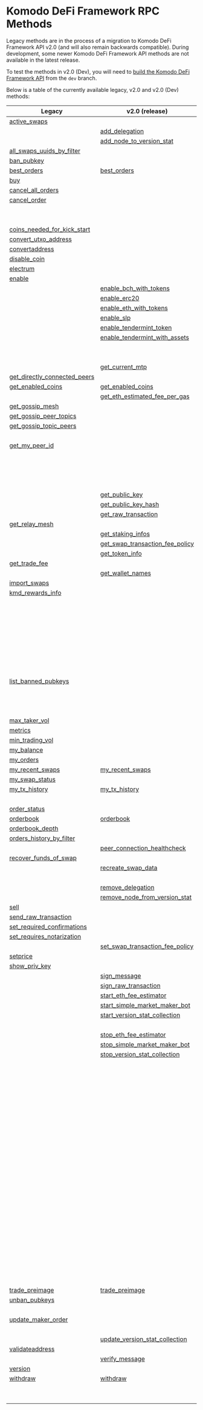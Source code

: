 
# Komodo DeFi Framework RPC Methods

Legacy methods are in the process of a migration to Komodo DeFi Framework API v2.0 (and will also remain backwards compatible).
During development, some newer Komodo DeFi Framework API methods are not available in the latest release.

To test the methods in v2.0 (Dev), you will need to [build the Komodo DeFi Framework API](/komodo-defi-framework/setup/) from the `dev` branch.

Below is a table of the currently available legacy, v2.0 and v2.0 (Dev) methods:

| Legacy                                                                                                                          | v2.0 (release)                                                                                                                                        | v2.0 (dev)                                                                                                                        |
| ------------------------------------------------------------------------------------------------------------------------------- | ----------------------------------------------------------------------------------------------------------------------------------------------------- | --------------------------------------------------------------------------------------------------------------------------------- |
| [active\_swaps](/komodo-defi-framework/api/legacy/active_swaps/#active-swaps)                                                   |                                                                                                                                                       |                                                                                                                                   |
|                                                                                                                                 | [add\_delegation](/komodo-defi-framework/api/v20/add_delegation/#add-delegation)                                                                      |                                                                                                                                   |
|                                                                                                                                 | [add\_node\_to\_version\_stat](/komodo-defi-framework/api/v20/add_node_to_version_stat/#add-node-to-version-stat)                                     |                                                                                                                                   |
| [all\_swaps\_uuids\_by\_filter](/komodo-defi-framework/api/legacy/all_swaps_uuids_by_filter/#all-swaps-uuids-by-filter)         |                                                                                                                                                       |                                                                                                                                   |
| [ban\_pubkey](/komodo-defi-framework/api/legacy/ban_pubkey/#ban-pubkey)                                                         |                                                                                                                                                       |                                                                                                                                   |
| [best\_orders](/komodo-defi-framework/api/legacy/best_orders/#best-orders)                                                      | [best\_orders](/komodo-defi-framework/api/v20/best_orders/#best-orders)                                                                               |                                                                                                                                   |
| [buy](/komodo-defi-framework/api/legacy/buy/#buy)                                                                               |                                                                                                                                                       |                                                                                                                                   |
| [cancel\_all\_orders](/komodo-defi-framework/api/legacy/cancel_all_orders/#cancel-all-orders)                                   |                                                                                                                                                       |                                                                                                                                   |
| [cancel\_order](/komodo-defi-framework/api/legacy/cancel_order/#cancel-order)                                                   |                                                                                                                                                       |                                                                                                                                   |
|                                                                                                                                 |                                                                                                                                                       | [clear\_nft\_db](/komodo-defi-framework/api/v20-dev/non_fungible_tokens/clear_nft_db/#clear-nft-database)                         |
|                                                                                                                                 |                                                                                                                                                       | [close\_channel](/komodo-defi-framework/api/v20-dev/lightning/channels/#close-channel)                                            |
| [coins\_needed\_for\_kick\_start](/komodo-defi-framework/api/legacy/coins_needed_for_kick_start/#coins-needed-for-kick-start)   |                                                                                                                                                       |                                                                                                                                   |
| [convert\_utxo\_address](/komodo-defi-framework/api/legacy/convert_utxo_address/#convert-utxo-address)                          |                                                                                                                                                       |                                                                                                                                   |
| [convertaddress](/komodo-defi-framework/api/legacy/convertaddress/#convertaddress)                                              |                                                                                                                                                       |                                                                                                                                   |
| [disable\_coin](/komodo-defi-framework/api/legacy/disable_coin/#disable-coin)                                                   |                                                                                                                                                       |                                                                                                                                   |
| [electrum](/komodo-defi-framework/api/legacy/coin_activation/#electrum-method)                                                  |                                                                                                                                                       |                                                                                                                                   |
| [enable](/komodo-defi-framework/api/legacy/coin_activation/#enable-method)                                                      |                                                                                                                                                       |                                                                                                                                   |
|                                                                                                                                 | [enable\_bch\_with\_tokens](/komodo-defi-framework/api/v20/enable_bch_with_tokens/#enable-bch-with-tokens)                                            |                                                                                                                                   |
|                                                                                                                                 | [enable\_erc20](/komodo-defi-framework/api/v20/enable_erc20/#enable-erc20)                                                                            |                                                                                                                                   |
|                                                                                                                                 | [enable\_eth\_with\_tokens](/komodo-defi-framework/api/v20/enable_eth_with_tokens/#enable-eth-with-tokens)                                            |                                                                                                                                   |
|                                                                                                                                 | [enable\_slp](/komodo-defi-framework/api/v20/enable_slp/#enable-slp)                                                                                  |                                                                                                                                   |
|                                                                                                                                 | [enable\_tendermint\_token](/komodo-defi-framework/api/v20/enable_tendermint_token/#enable-tendermint-token)                                          |                                                                                                                                   |
|                                                                                                                                 | [enable\_tendermint\_with\_assets](/komodo-defi-framework/api/v20/enable_tendermint_with_assets/#enable-tendermint-with-assets)                       |                                                                                                                                   |
|                                                                                                                                 |                                                                                                                                                       | [get\_channel\_details](/komodo-defi-framework/api/v20-dev/lightning/channels/#get-channel-details)                               |
|                                                                                                                                 |                                                                                                                                                       | [get\_claimable\_balances](/komodo-defi-framework/api/v20-dev/lightning/channels/#get-claimable-balances)                         |
|                                                                                                                                 | [get\_current\_mtp](/komodo-defi-framework/api/v20/utils/get_current_mtp/#get-current-mtp)                                                            |                                                                                                                                   |
| [get\_directly\_connected\_peers](/komodo-defi-framework/api/legacy/get_directly_connected_peers/#get-directly-connected-peers) |                                                                                                                                                       |                                                                                                                                   |
| [get\_enabled\_coins](/komodo-defi-framework/api/legacy/get_enabled_coins/#get-enabled-coins)                                   | [get\_enabled\_coins](/komodo-defi-framework/api/v20/get_enabled_coins/#get-enabled-coins)                                                            |                                                                                                                                   |
|                                                                                                                                 | [get\_eth\_estimated\_fee\_per\_gas](/komodo-defi-framework/api/v20/fee_management/get_eth_estimated_fee_per_gas/#get-eth-estimated-fee-per-gas)      |                                                                                                                                   |
| [get\_gossip\_mesh](/komodo-defi-framework/api/legacy/get_gossip_mesh/#get-gossip-mesh)                                         |                                                                                                                                                       |                                                                                                                                   |
| [get\_gossip\_peer\_topics](/komodo-defi-framework/api/legacy/get_gossip_peer_topics/#get-gossip-peer-topics)                   |                                                                                                                                                       |                                                                                                                                   |
| [get\_gossip\_topic\_peers](/komodo-defi-framework/api/legacy/get_gossip_topic_peers/#get-gossip-topic-peers)                   |                                                                                                                                                       |                                                                                                                                   |
|                                                                                                                                 |                                                                                                                                                       | [get\_locked\_amount](/komodo-defi-framework/api/v20-dev/get_locked_amount/#get-locked-amount)                                    |
| [get\_my\_peer\_id](/komodo-defi-framework/api/legacy/get_my_peer_id/#get-my-peer-id)                                           |                                                                                                                                                       |                                                                                                                                   |
|                                                                                                                                 |                                                                                                                                                       | [get\_new\_address](/komodo-defi-framework/api/v20-dev/hd_address_management/#get-new-address)                                    |
|                                                                                                                                 |                                                                                                                                                       | [get\_nft\_list](/komodo-defi-framework/api/v20-dev/non_fungible_tokens/get_nft_list/#get-a-list-of-nfts)                         |
|                                                                                                                                 |                                                                                                                                                       | [get\_nft\_metadata](/komodo-defi-framework/api/v20-dev/non_fungible_tokens/get_nft_metadata/#get-nft-metadata)                   |
|                                                                                                                                 |                                                                                                                                                       | [get\_nft\_transfers](/komodo-defi-framework/api/v20-dev/non_fungible_tokens/get_nft_transfers/#get-a-list-of-nft-transfers)      |
|                                                                                                                                 | [get\_public\_key](/komodo-defi-framework/api/v20/get_public_key/#get-public-key)                                                                     |                                                                                                                                   |
|                                                                                                                                 | [get\_public\_key\_hash](/komodo-defi-framework/api/v20/get_public_key_hash/#get-public-key-hash)                                                     |                                                                                                                                   |
|                                                                                                                                 | [get\_raw\_transaction](/komodo-defi-framework/api/v20/get_raw_transaction/#get-raw-transaction)                                                      |                                                                                                                                   |
| [get\_relay\_mesh](/komodo-defi-framework/api/legacy/get_relay_mesh/#get-relay-mesh)                                            |                                                                                                                                                       |                                                                                                                                   |
|                                                                                                                                 | [get\_staking\_infos](/komodo-defi-framework/api/v20/get_staking_infos/#get-staking-infos)                                                            |                                                                                                                                   |
|                                                                                                                                 | [get\_swap\_transaction\_fee\_policy](/komodo-defi-framework/api/v20/fee_management/get_swap_transaction_fee_policy/#get-swap-transaction-fee-policy) |                                                                                                                                   |
|                                                                                                                                 | [get\_token\_info](/komodo-defi-framework/api/v20/utils/get_token_info/#get-token-info)                                                               |                                                                                                                                   |
| [get\_trade\_fee](/komodo-defi-framework/api/legacy/get_trade_fee/#get-trade-fee)                                               |                                                                                                                                                       |                                                                                                                                   |
|                                                                                                                                 | [get\_wallet\_names](/komodo-defi-framework/api/v20/get_wallet_names/#get-wallet-names)                                                               |                                                                                                                                   |
| [import\_swaps](/komodo-defi-framework/api/legacy/import_swaps/#import-swaps)                                                   |                                                                                                                                                       |                                                                                                                                   |
| [kmd\_rewards\_info](/komodo-defi-framework/api/legacy/kmd_rewards_info/#kmd-rewards-info)                                      |                                                                                                                                                       |                                                                                                                                   |
|                                                                                                                                 |                                                                                                                                                       | [lightning::nodes::add\_trusted\_node](/komodo-defi-framework/api/v20-dev/lightning/nodes/#add-trusted-node)                      |
|                                                                                                                                 |                                                                                                                                                       | [lightning::nodes::connect\_to\_node](/komodo-defi-framework/api/v20-dev/lightning/nodes/#connect-to-node)                        |
|                                                                                                                                 |                                                                                                                                                       | [lightning::nodes::list\_trusted\_nodes](/komodo-defi-framework/api/v20-dev/lightning/nodes/#list-trusted-nodes)                  |
|                                                                                                                                 |                                                                                                                                                       | [lightning::nodes::remove\_trusted\_node](/komodo-defi-framework/api/v20-dev/lightning/nodes/#remove-trusted-node)                |
|                                                                                                                                 |                                                                                                                                                       | [lightning::payments::generate\_invoice](/komodo-defi-framework/api/v20-dev/lightning/payments/#generate-invoice)                 |
|                                                                                                                                 |                                                                                                                                                       | [lightning::payments::get\_payment\_details](/komodo-defi-framework/api/v20-dev/lightning/payments/#get-payment-details)          |
|                                                                                                                                 |                                                                                                                                                       | [lightning::payments::list\_payments\_by\_filter](/komodo-defi-framework/api/v20-dev/lightning/payments/#list-payments-by-filter) |
|                                                                                                                                 |                                                                                                                                                       | [lightning::payments::send\_payment](/komodo-defi-framework/api/v20-dev/lightning/payments/#send-payment)                         |
| [list\_banned\_pubkeys](/komodo-defi-framework/api/legacy/list_banned_pubkeys/#list-banned-pubkeys)                             |                                                                                                                                                       |                                                                                                                                   |
|                                                                                                                                 |                                                                                                                                                       | [list\_closed\_channels\_by\_filter](/komodo-defi-framework/api/v20-dev/lightning/channels/#list-closed-channels-by-filter)       |
|                                                                                                                                 |                                                                                                                                                       | [list\_open\_channels\_by\_filter](/komodo-defi-framework/api/v20-dev/lightning/channels/#list-open-channels-by-filter)           |
|                                                                                                                                 |                                                                                                                                                       | [max\_maker\_vol](/komodo-defi-framework/api/v20-dev/max_maker_vol/#max-maker-vol)                                                |
| [max\_taker\_vol](/komodo-defi-framework/api/legacy/max_taker_vol/#max-taker-vol)                                               |                                                                                                                                                       |                                                                                                                                   |
| [metrics](/komodo-defi-framework/api/legacy/metrics/#metrics)                                                                   |                                                                                                                                                       |                                                                                                                                   |
| [min\_trading\_vol](/komodo-defi-framework/api/legacy/min_trading_vol/#min-trading-vol)                                         |                                                                                                                                                       |                                                                                                                                   |
| [my\_balance](/komodo-defi-framework/api/legacy/my_balance/#my-balance)                                                         |                                                                                                                                                       |                                                                                                                                   |
| [my\_orders](/komodo-defi-framework/api/legacy/my_orders/#my-orders)                                                            |                                                                                                                                                       |                                                                                                                                   |
| [my\_recent\_swaps](/komodo-defi-framework/api/legacy/my_recent_swaps/#my-recent-swaps)                                         | [my\_recent\_swaps](/komodo-defi-framework/api/v20/my_recent_swaps/#my-recent-swaps)                                                                  |                                                                                                                                   |
| [my\_swap\_status](/komodo-defi-framework/api/legacy/my_swap_status/#my-swap-status)                                            |                                                                                                                                                       |                                                                                                                                   |
| [my\_tx\_history](/komodo-defi-framework/api/legacy/my_tx_history/#my-tx-history)                                               | [my\_tx\_history](/komodo-defi-framework/api/v20/my_tx_history/#my-tx-history)                                                                        |                                                                                                                                   |
|                                                                                                                                 |                                                                                                                                                       | [open\_channel](/komodo-defi-framework/api/v20-dev/lightning/channels/#open-channel)                                              |
| [order\_status](/komodo-defi-framework/api/legacy/order_status/#order-status)                                                   |                                                                                                                                                       |                                                                                                                                   |
| [orderbook](/komodo-defi-framework/api/legacy/orderbook/#orderbook)                                                             | [orderbook](/komodo-defi-framework/api/v20/orderbook/#orderbook)                                                                                      |                                                                                                                                   |
| [orderbook\_depth](/komodo-defi-framework/api/legacy/orderbook_depth/#orderbook-depth)                                          |                                                                                                                                                       |                                                                                                                                   |
| [orders\_history\_by\_filter](/komodo-defi-framework/api/legacy/orders_history_by_filter/#orders-history-by-filter)             |                                                                                                                                                       |                                                                                                                                   |
|                                                                                                                                 | [peer\_connection\_healthcheck](/komodo-defi-framework/api/v20/utils/peer_connection_healthcheck/#peer-connection-healthcheck)                        |                                                                                                                                   |
| [recover\_funds\_of\_swap](/komodo-defi-framework/api/legacy/recover_funds_of_swap/#recover-funds-of-swap)                      |                                                                                                                                                       |                                                                                                                                   |
|                                                                                                                                 | [recreate\_swap\_data](/komodo-defi-framework/api/v20/recreate_swap_data/#recreate-swap-data)                                                         |                                                                                                                                   |
|                                                                                                                                 |                                                                                                                                                       | [refresh\_nft\_metadata](/komodo-defi-framework/api/v20-dev/non_fungible_tokens/refresh_nft_metadata/#refresh-nft-metadata)       |
|                                                                                                                                 | [remove\_delegation](/komodo-defi-framework/api/v20/remove_delegation/#remove-delegation)                                                             |                                                                                                                                   |
|                                                                                                                                 | [remove\_node\_from\_version\_stat](/komodo-defi-framework/api/v20/remove_node_from_version_stat/#remove-node-from-version-stat)                      |                                                                                                                                   |
| [sell](/komodo-defi-framework/api/legacy/sell/#sell)                                                                            |                                                                                                                                                       |                                                                                                                                   |
| [send\_raw\_transaction](/komodo-defi-framework/api/legacy/send_raw_transaction/#send-raw-transaction)                          |                                                                                                                                                       |                                                                                                                                   |
| [set\_required\_confirmations](/komodo-defi-framework/api/legacy/set_required_confirmations/#set-required-confirmations)        |                                                                                                                                                       |                                                                                                                                   |
| [set\_requires\_notarization](/komodo-defi-framework/api/legacy/set_requires_notarization/#set-requires-notarization)           |                                                                                                                                                       |                                                                                                                                   |
|                                                                                                                                 | [set\_swap\_transaction\_fee\_policy](/komodo-defi-framework/api/v20/fee_management/set_swap_transaction_fee_policy/#set-swap-transaction-fee-policy) |                                                                                                                                   |
| [setprice](/komodo-defi-framework/api/legacy/setprice/#setprice)                                                                |                                                                                                                                                       |                                                                                                                                   |
| [show\_priv\_key](/komodo-defi-framework/api/legacy/show_priv_key/#show-priv-key)                                               |                                                                                                                                                       |                                                                                                                                   |
|                                                                                                                                 | [sign\_message](/komodo-defi-framework/api/v20/message_signing/#sign-message)                                                                         |                                                                                                                                   |
|                                                                                                                                 | [sign\_raw\_transaction](/komodo-defi-framework/api/v20/sign_raw_transaction/#sign-raw-transaction)                                                   |                                                                                                                                   |
|                                                                                                                                 | [start\_eth\_fee\_estimator](/komodo-defi-framework/api/v20/fee_management/start_eth_fee_estimator/#start-eth-fee-estimator)                          |                                                                                                                                   |
|                                                                                                                                 | [start\_simple\_market\_maker\_bot](/komodo-defi-framework/api/v20/start_simple_market_maker_bot/#start-simple-market-maker-bot)                      |                                                                                                                                   |
|                                                                                                                                 | [start\_version\_stat\_collection](/komodo-defi-framework/api/v20/start_version_stat_collection/#start-version-stat-collection)                       |                                                                                                                                   |
|                                                                                                                                 |                                                                                                                                                       | [status](/komodo-defi-framework/api/v20-dev/task_create_new_account/#status)                                                      |
|                                                                                                                                 | [stop\_eth\_fee\_estimator](/komodo-defi-framework/api/v20/fee_management/stop_eth_fee_estimator/#stop-eth-fee-estimator)                             |                                                                                                                                   |
|                                                                                                                                 | [stop\_simple\_market\_maker\_bot](/komodo-defi-framework/api/v20/stop_simple_market_maker_bot/#stop-simple-market-maker-bot)                         |                                                                                                                                   |
|                                                                                                                                 | [stop\_version\_stat\_collection](/komodo-defi-framework/api/v20/stop_version_stat_collection/#stop-version-stat-collection)                          |                                                                                                                                   |
|                                                                                                                                 |                                                                                                                                                       | [task::account\_balance::cancel](/komodo-defi-framework/api/v20-dev/task_account_balance/#cancel)                                 |
|                                                                                                                                 |                                                                                                                                                       | [task::account\_balance::init](/komodo-defi-framework/api/v20-dev/task_account_balance/#init)                                     |
|                                                                                                                                 |                                                                                                                                                       | [task::account\_balance::status](/komodo-defi-framework/api/v20-dev/task_account_balance/#status)                                 |
|                                                                                                                                 |                                                                                                                                                       | [task::create\_new\_account::init](/komodo-defi-framework/api/v20-dev/task_create_new_account/#init)                              |
|                                                                                                                                 |                                                                                                                                                       | [task::enable\_lightning::cancel](/komodo-defi-framework/api/v20-dev/lightning/activation/#cancel-initialization)                 |
|                                                                                                                                 |                                                                                                                                                       | [task::enable\_lightning::init](/komodo-defi-framework/api/v20-dev/lightning/activation/#initialize-lightning)                    |
|                                                                                                                                 |                                                                                                                                                       | [task::enable\_lightning::status](/komodo-defi-framework/api/v20-dev/lightning/activation/#initialization-status)                 |
|                                                                                                                                 |                                                                                                                                                       | [task::enable\_qtum::init](/komodo-defi-framework/api/v20-dev/task_enable_qtum/#init)                                             |
|                                                                                                                                 |                                                                                                                                                       | [task::enable\_qtum::status](/komodo-defi-framework/api/v20-dev/task_enable_qtum/#status)                                         |
|                                                                                                                                 |                                                                                                                                                       | [task::enable\_qtum::user\_action](/komodo-defi-framework/api/v20-dev/task_enable_qtum/#user-action)                              |
|                                                                                                                                 |                                                                                                                                                       | [task::enable\_utxo::init](/komodo-defi-framework/api/v20-dev/task_enable_utxo/#init)                                             |
|                                                                                                                                 |                                                                                                                                                       | [task::enable\_utxo::status](/komodo-defi-framework/api/v20-dev/task_enable_utxo/#status)                                         |
|                                                                                                                                 |                                                                                                                                                       | [task::enable\_utxo::user\_action](/komodo-defi-framework/api/v20-dev/task_enable_utxo/#user-action)                              |
|                                                                                                                                 |                                                                                                                                                       | [task::enable\_z\_coin::cancel](/komodo-defi-framework/api/v20-dev/zhtlc_coins/activation/#cancel-activation)                     |
|                                                                                                                                 |                                                                                                                                                       | [task::enable\_z\_coin::init](/komodo-defi-framework/api/v20-dev/zhtlc_coins/activation/#initialize-zhtlc-coin-activation)        |
|                                                                                                                                 |                                                                                                                                                       | [task::enable\_z\_coin::status](/komodo-defi-framework/api/v20-dev/zhtlc_coins/activation/#activation-status)                     |
|                                                                                                                                 |                                                                                                                                                       | [task::init\_trezor::cancel](/komodo-defi-framework/api/v20-dev/task_init_trezor/#cancel)                                         |
|                                                                                                                                 |                                                                                                                                                       | [task::init\_trezor::init](/komodo-defi-framework/api/v20-dev/task_init_trezor/#init)                                             |
|                                                                                                                                 |                                                                                                                                                       | [task::init\_trezor::status](/komodo-defi-framework/api/v20-dev/task_init_trezor/#status)                                         |
|                                                                                                                                 |                                                                                                                                                       | [task::init\_trezor::user\_action](/komodo-defi-framework/api/v20-dev/task_init_trezor/#user-action)                              |
|                                                                                                                                 |                                                                                                                                                       | [task::withdraw::cancel](/komodo-defi-framework/api/v20-dev/task_withdraw/#cancel)                                                |
|                                                                                                                                 |                                                                                                                                                       | [task::withdraw::init](/komodo-defi-framework/api/v20-dev/task_withdraw/#init)                                                    |
|                                                                                                                                 |                                                                                                                                                       | [task::withdraw::status](/komodo-defi-framework/api/v20-dev/task_withdraw/#status)                                                |
| [trade\_preimage](/komodo-defi-framework/api/legacy/trade_preimage/#trade-preimage)                                             | [trade\_preimage](/komodo-defi-framework/api/v20/trade_preimage/#trade-preimage)                                                                      |                                                                                                                                   |
| [unban\_pubkeys](/komodo-defi-framework/api/legacy/unban_pubkeys/#unban-pubkeys)                                                |                                                                                                                                                       |                                                                                                                                   |
|                                                                                                                                 |                                                                                                                                                       | [update\_channel](/komodo-defi-framework/api/v20-dev/lightning/channels/#update-channel)                                          |
| [update\_maker\_order](/komodo-defi-framework/api/legacy/update_maker_order/#update-maker-order)                                |                                                                                                                                                       |                                                                                                                                   |
|                                                                                                                                 |                                                                                                                                                       | [update\_nft](/komodo-defi-framework/api/v20-dev/non_fungible_tokens/update_nft/#update-nft)                                      |
|                                                                                                                                 | [update\_version\_stat\_collection](/komodo-defi-framework/api/v20/update_version_stat_collection/#update-version-stat-collection)                    |                                                                                                                                   |
| [validateaddress](/komodo-defi-framework/api/legacy/validateaddress/#validateaddress)                                           |                                                                                                                                                       |                                                                                                                                   |
|                                                                                                                                 | [verify\_message](/komodo-defi-framework/api/v20/message_signing/#verify-message)                                                                     |                                                                                                                                   |
| [version](/komodo-defi-framework/api/legacy/version/#version)                                                                   |                                                                                                                                                       |                                                                                                                                   |
| [withdraw](/komodo-defi-framework/api/legacy/withdraw/#withdraw)                                                                | [withdraw](/komodo-defi-framework/api/v20/withdraw/#withdraw)                                                                                         |                                                                                                                                   |
|                                                                                                                                 |                                                                                                                                                       | [withdraw\_nft](/komodo-defi-framework/api/v20-dev/non_fungible_tokens/withdraw_nft/#withdraw-nfts)                               |
|                                                                                                                                 |                                                                                                                                                       | [z\_coin\_tx\_history](/komodo-defi-framework/api/v20-dev/zhtlc_coins/transaction_history/#zhtlc-coin-transaction-history)        |
